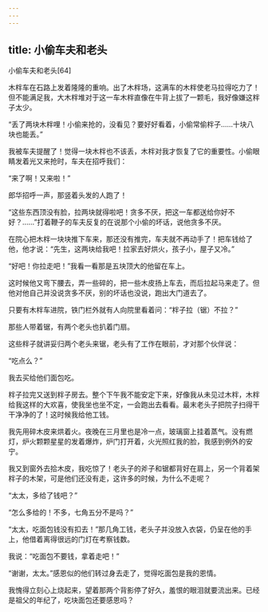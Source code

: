 ```yaml
---
---
---
```

title: 小偷车夫和老头
---




小偷车夫和老头[64]



木柈车在石路上发着隆隆的重响。出了木柈场，这满车的木柈使老马拉得吃力了！但不能满足我，大木柈堆对于这一车木柈直像在牛背上拔了一颗毛，我好像嫌这柈子太少。

“丢了两块木柈哩！小偷来抢的，没看见？要好好看着，小偷常偷柈子……十块八块也能丢。”

我被车夫提醒了！觉得一块木柈也不该丢，木柈对我才恢复了它的重要性。小偷眼睛发着光又来抢时，车夫在招呼我们：

“来了啊！又来啦！”

郎华招呼一声，那竖着头发的人跑了！

“这些东西顶没有脸，拉两块就得啦吧！贪多不厌，把这一车都送给你好不好？……”打着鞭子的车夫反复的在说那个小偷的坏话，说他贪多不厌。

在院心把木柈一块块推下车来，那还没有推完，车夫就不再动手了！把车钱给了他，他才说：“先生，这两块给我吧！拉家去好烘火，孩子小，屋子又冷。”

“好吧！你拉走吧！”我看一看那是五块顶大的他留在车上。

这时候他又弯下腰去，弄一些碎的，把一些木皮扬上车去，而后拉起马来走了。但他对他自己并没说贪多不厌，别的坏话也没说，跑出大门道去了。

只要有木柈车进院，铁门栏外就有人向院里看着问：“柈子拉（锯）不拉？”

那些人带着锯，有两个老头也扒着门扇。

这些柈子就讲妥归两个老头来锯，老头有了工作在眼前，才对那个伙伴说：

“吃点么？”

我去买给他们面包吃。

柈子拉完又送到柈子房去。整个下午我不能安定下来，好像我从未见过木柈，木柈给我这样的大欢喜，使我坐也坐不定，一会跑出去看看。最末老头子把院子扫得干干净净的了！这时候我给他工钱。

我先用碎木皮来烘着火。夜晚在三月里也是冷一点，玻璃窗上挂着蒸气。没有燃灯，炉火颗颗星星的发着爆炸，炉门打开着，火光照红我的脸，我感到例外的安宁。

我又到窗外去拾木皮，我吃惊了！老头子的斧子和锯都背好在肩上，另一个背着架柈子的木架，可是他们还没有走，这许多的时候，为什么不走呢？

“太太，多给了钱吧？”

“怎么多给的！不多，七角五分不是吗？”

“太太，吃面包钱没有扣去！”那几角工钱，老头子并没放入衣袋，仍呈在他的手上，他借着离得很远的门灯在考察钱数。

我说：“吃面包不要钱，拿着走吧！”

“谢谢，太太。”感恩似的他们转过身去走了，觉得吃面包是我的恩情。

我愧得立刻心上烧起来，望着那两个背影停了好久，羞恨的眼泪就要流出来。已经是祖父的年纪了，吃块面包还要感恩吗？